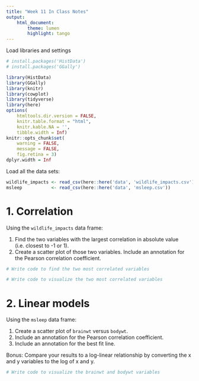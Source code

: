 ```yaml
---
title: "Week 11 In Class Notes"
output:
    html_document:
        theme: lumen
        highlight: tango
---
```


Load libraries and settings
```r
# install.packages('HistData')
# install.packages('GGally')

library(HistData)
library(GGally)
library(knitr)
library(cowplot)
library(tidyverse)
library(here)
options(
    htmltools.dir.version = FALSE,
    knitr.table.format = "html",
    knitr.kable.NA = '',
    tibble.width = Inf)
knitr::opts_chunk$set(
    warning = FALSE,
    message = FALSE,
    fig.retina = 3)
dplyr.width = Inf
```

Load all the data sets:

```r
wildlife_impacts <- read_csv(here::here('data', 'wildlife_impacts.csv'))
msleep           <- read_csv(here::here('data', 'msleep.csv'))
```

# 1. Correlation

Using the `wildlife_impacts` data frame:

1. Find the two variables with the largest correlation in absolute value <br>(i.e. closest to -1 or 1).
2. Create a scatter plot of those two variables. Include an annotation for the Pearson correlation coefficient.

```r

# Write code to find the two most correlated variables

```

```r

# Write code to visualize the two most correlated variables

```

# 2. Linear models

Using the `msleep` data frame:

1. Create a scatter plot of `brainwt` versus `bodywt`.
2. Include an annotation for the Pearson correlation coefficient.
3. Include an annotation for the best fit line.

Bonus: Compare your results to a log-linear relationship by converting the x and y variables to the log of x and y.

```r

# Write code to visualize the brainwt and bodywt variables

```
